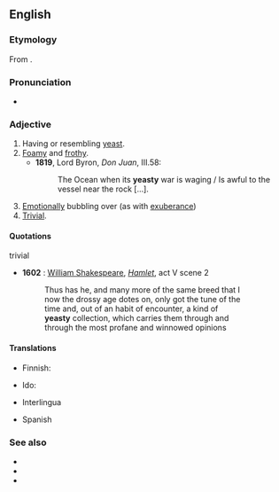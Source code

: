 ==English==

===Etymology===
From {{suffix|yeast|y|lang=en}}.

===Pronunciation===
* {{rhymes|iːsti|lang=en}}

===Adjective===
{{en-adj|er}}

# Having or resembling [[yeast]].
# [[foamy|Foamy]] and [[frothy]].
#* '''1819''', Lord Byron, ''Don Juan'', III.58:
#*: The Ocean when its '''yeasty''' war is waging / Is awful to the vessel near the rock [...].
# [[emotionally|Emotionally]] bubbling over (as with [[exuberance]])
# [[trivial|Trivial]].

====Quotations====
; trivial
* '''1602''' : [[w:William Shakespeare|William Shakespeare]], ''[[s:Hamlet|Hamlet]]'', act V scene 2
*: Thus has he, and many more of the same breed that I
*: now the drossy age dotes on, only got the tune of the
*: time and, out of an habit of encounter, a kind of
*: '''yeasty''' collection, which carries them through and
*: through the most profane and winnowed opinions

====Translations====
{{trans-top|having or resembling yeast}}
* Finnish: {{t|fi|hiivainen}}
{{trans-mid}}
* Ido: {{t+|io|hefala}}
{{trans-bottom}}

{{trans-top|foamy and frothy}}
{{trans-mid}}
{{trans-bottom}}

{{trans-top|emotionally bubbling over}}
{{trans-mid}}
{{trans-bottom}}

{{trans-top|trivial}}
{{trans-mid}}
{{trans-bottom}}

{{checktrans-top}}
* Interlingua {{t-check|ia|levaturose}}
{{trans-mid}}
* Spanish {{t-check|es|levaduroso}}
{{trans-bottom}}

===See also===
* {{l|en|fermenting}}
* {{l|en|leavened}}
* {{l|en|yeast}}